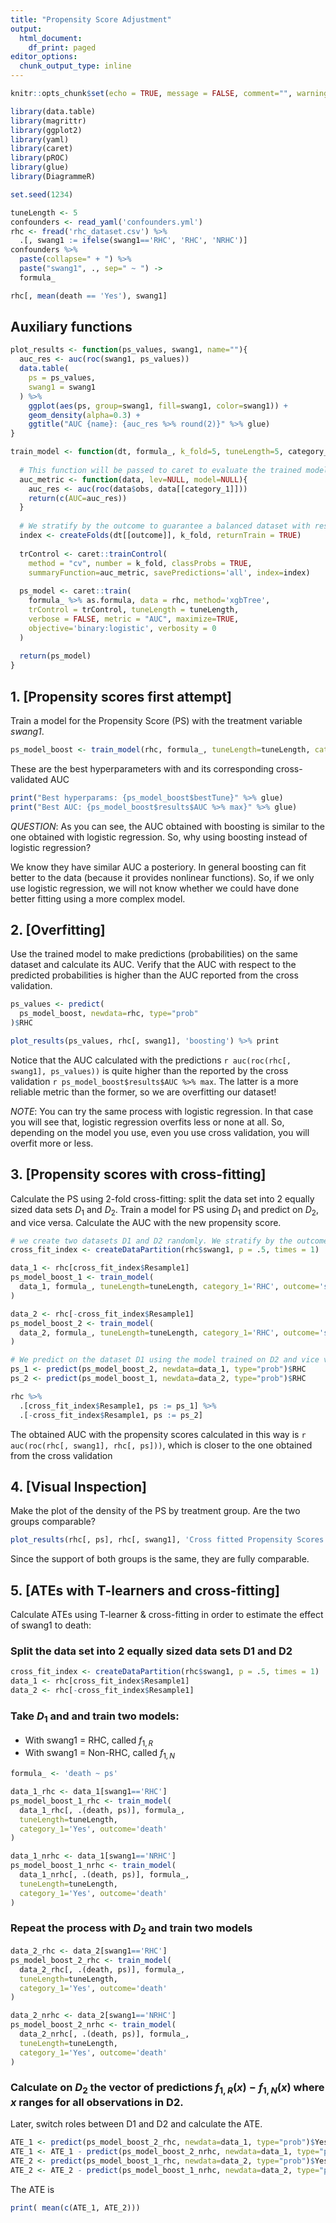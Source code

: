 ```yaml
---
title: "Propensity Score Adjustment"
output:
  html_document:
    df_print: paged
editor_options:
  chunk_output_type: inline
---
```


```r
knitr::opts_chunk$set(echo = TRUE, message = FALSE, comment="", warning = FALSE)
```


```r
library(data.table)
library(magrittr)
library(ggplot2)
library(yaml)
library(caret)
library(pROC)
library(glue)
library(DiagrammeR)

set.seed(1234)
```


```r
tuneLength <- 5
confounders <- read_yaml('confounders.yml')
rhc <- fread('rhc_dataset.csv') %>% 
  .[, swang1 := ifelse(swang1=='RHC', 'RHC', 'NRHC')]
confounders %>% 
  paste(collapse=" + ") %>% 
  paste("swang1", ., sep=" ~ ") ->
  formula_
```

```r
rhc[, mean(death == 'Yes'), swang1]
```

## Auxiliary functions

```r
plot_results <- function(ps_values, swang1, name=""){
  auc_res <- auc(roc(swang1, ps_values))
  data.table(
    ps = ps_values, 
    swang1 = swang1
  ) %>% 
    ggplot(aes(ps, group=swang1, fill=swang1, color=swang1)) +
    geom_density(alpha=0.3) +
    ggtitle("AUC {name}: {auc_res %>% round(2)}" %>% glue)
}
```


```r
train_model <- function(dt, formula_, k_fold=5, tuneLength=5, category_1, outcome){
  
  # This function will be passed to caret to evaluate the trained models
  auc_metric <- function(data, lev=NULL, model=NULL){
    auc_res <- auc(roc(data$obs, data[[category_1]]))
    return(c(AUC=auc_res))
  }
  
  # We stratify by the outcome to guarantee a balanced dataset with respect the outcome
  index <- createFolds(dt[[outcome]], k_fold, returnTrain = TRUE)
  
  trControl <- caret::trainControl(
    method = "cv", number = k_fold, classProbs = TRUE, 
    summaryFunction=auc_metric, savePredictions='all', index=index)
  
  ps_model <- caret::train(
    formula_ %>% as.formula, data = rhc, method='xgbTree', 
    trControl = trControl, tuneLength = tuneLength, 
    verbose = FALSE, metric = "AUC", maximize=TRUE, 
    objective='binary:logistic', verbosity = 0
  )
  
  return(ps_model)
}
```

## 1. [Propensity scores first attempt]

Train a model for the Propensity Score (PS) with the treatment variable _swang1_.

```r
ps_model_boost <- train_model(rhc, formula_, tuneLength=tuneLength, category_1='RHC', outcome='swang1')
```

These are the best hyperparameters with and its corresponding cross-validated AUC

```r
print("Best hyperparams: {ps_model_boost$bestTune}" %>% glue)
print("Best AUC: {ps_model_boost$results$AUC %>% max}" %>% glue)
```

*QUESTION*: As you can see, the AUC obtained with boosting is similar to the one obtained with logistic regression. So, why using boosting instead of logistic regression?

We know they have similar AUC a posteriory. In general boosting can fit better to the data (because it provides nonlinear functions). So, if we only use logistic regression, we will not know whether we could have done better fitting using a more complex model.


## 2. [Overfitting]

Use the trained model to make predictions (probabilities) on the same dataset and calculate its AUC. Verify that the AUC with respect to the predicted probabilities is higher than the AUC reported from the cross validation.

```r
ps_values <- predict(
  ps_model_boost, newdata=rhc, type="prob"
)$RHC

plot_results(ps_values, rhc[, swang1], 'boosting') %>% print
```

Notice that the AUC calculated with the predictions `r auc(roc(rhc[, swang1], ps_values))` is quite higher than the reported by the cross validation `r ps_model_boost$results$AUC %>% max`. The latter is a more reliable metric than the former, so we are overfitting our dataset!

*NOTE*: You can try the same process with logistic regression. In that case you will see that, logistic regression overfits less or none at all. So, depending on the model you use, even you use cross validation, you will overfit more or less. 

## 3. [Propensity scores with cross-fitting]

Calculate the PS using 2-fold cross-fitting: split the data set into 2 equally sized data sets $D_1$ and $D_2$. Train a model for PS using $D_1$ and predict on $D_2$, and vice versa. Calculate the AUC with the new propensity score.

```r
# we create two datasets D1 and D2 randomly. We stratify by the outcome swang1 to guarantee a balanced dataset with respect the outcome
cross_fit_index <- createDataPartition(rhc$swang1, p = .5, times = 1)

data_1 <- rhc[cross_fit_index$Resample1]
ps_model_boost_1 <- train_model(
  data_1, formula_, tuneLength=tuneLength, category_1='RHC', outcome='swang1'
)

data_2 <- rhc[-cross_fit_index$Resample1]
ps_model_boost_2 <- train_model(
  data_2, formula_, tuneLength=tuneLength, category_1='RHC', outcome='swang1'
)

# We predict on the dataset D1 using the model trained on D2 and vice versa
ps_1 <- predict(ps_model_boost_2, newdata=data_1, type="prob")$RHC
ps_2 <- predict(ps_model_boost_1, newdata=data_2, type="prob")$RHC

rhc %>% 
  .[cross_fit_index$Resample1, ps := ps_1] %>% 
  .[-cross_fit_index$Resample1, ps := ps_2]
```

The obtained AUC with the propensity scores calculated in this way is `r auc(roc(rhc[, swang1], rhc[, ps]))`, which is closer to the one obtained from the cross validation

## 4. [Visual Inspection] 

Make the plot of the density of the PS by treatment group. Are the two groups comparable? 

```r
plot_results(rhc[, ps], rhc[, swang1], 'Cross fitted Propensity Scores') %>% print
```

Since the support of both groups is the same, they are fully comparable.

## 5. [ATEs with T-learners and cross-fitting]

Calculate ATEs using T-learner & cross-fitting in order to estimate the effect of swang1 to death:

### Split the data set into 2 equally sized data sets D1 and D2

```r
cross_fit_index <- createDataPartition(rhc$swang1, p = .5, times = 1)
data_1 <- rhc[cross_fit_index$Resample1]
data_2 <- rhc[-cross_fit_index$Resample1]
```


### Take $D_1$ and and train two models:

- With swang1 = RHC, called $f_{1,R}$
- With swang1 = Non-RHC, called $f_{1,N}$

```r
formula_ <- 'death ~ ps'

data_1_rhc <- data_1[swang1=='RHC']
ps_model_boost_1_rhc <- train_model(
  data_1_rhc[, .(death, ps)], formula_,
  tuneLength=tuneLength, 
  category_1='Yes', outcome='death'
)

data_1_nrhc <- data_1[swang1=='NRHC']
ps_model_boost_1_nrhc <- train_model(
  data_1_nrhc[, .(death, ps)], formula_,
  tuneLength=tuneLength, 
  category_1='Yes', outcome='death'
)
```

### Repeat the process with $D_2$ and train two models


```r
data_2_rhc <- data_2[swang1=='RHC']
ps_model_boost_2_rhc <- train_model(
  data_2_rhc[, .(death, ps)], formula_,
  tuneLength=tuneLength, 
  category_1='Yes', outcome='death'
)

data_2_nrhc <- data_2[swang1=='NRHC']
ps_model_boost_2_nrhc <- train_model(
  data_2_nrhc[, .(death, ps)], formula_,
  tuneLength=tuneLength, 
  category_1='Yes', outcome='death'
)
```

### Calculate on $D_2$ the vector of predictions $f_{1,R}(x) - f_{1,N}(x)$ where $x$ ranges for all observations in D2.

Later, switch roles between D1 and D2 and calculate the ATE.

```r
ATE_1 <- predict(ps_model_boost_2_rhc, newdata=data_1, type="prob")$Yes
ATE_1 <- ATE_1 - predict(ps_model_boost_2_nrhc, newdata=data_1, type="prob")$Yes
ATE_2 <- predict(ps_model_boost_1_rhc, newdata=data_2, type="prob")$Yes
ATE_2 <- ATE_2 - predict(ps_model_boost_1_nrhc, newdata=data_2, type="prob")$Yes
```

The ATE is
```r
print( mean(c(ATE_1, ATE_2)))
```

